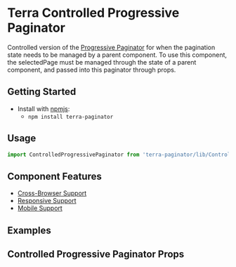 


<Badge />

# Terra Controlled Progressive Paginator

Controlled version of the [Progressive Paginator](https://engineering.cerner.com/terra-core/components/terra-paginator/paginator/progressive-paginator) for when the pagination state needs to be managed by a parent component. To use this component, the selectedPage must be managed through the state of a parent component, and passed into this paginator through props.

## Getting Started

- Install with [npmjs](https://www.npmjs.com):
  - `npm install terra-paginator`

## Usage

```jsx
import ControlledProgressivePaginator from 'terra-paginator/lib/ControlledProgressivePaginator';
```

## Component Features

* [Cross-Browser Support](https://engineering.cerner.com/terra-ui/contributing/terra-ui/component-standards#cross-browser-support)
* [Responsive Support](https://engineering.cerner.com/terra-ui/contributing/terra-ui/component-standards#responsive-support)
* [Mobile Support](https://engineering.cerner.com/terra-ui/contributing/terra-ui/component-standards#mobile-support)

## Examples
<ControlledProgressivePaginatorExample />
<ControlledProgressivePaginatorWithoutTotalCountExample />

## Controlled Progressive Paginator Props
<ControlledProgressivePaginatorPropsTable />
